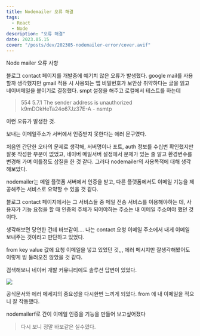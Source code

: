 ```yaml
---
title: Nodemailer 오류 해결
tags:
  - React
  - Node
description: "오류 해결"
date: 2023.05.15
cover: "/posts/dev/202305-nodemailer-error/cover.avif"
---
```


<Heading type="h2">Node mailer 오류 사항</Heading>

블로그 contact 페이지를 개발중에 예기치 않은 오류가 발생했다.
google mail를 사용할까 생각했지만 gmail 적용 시 사용되는 앱 비밀번호가 보안상 취약하다는 글을 읽고 네이버메일을 붙이기로 결정했다. smpt 설정을 해주고 로컬에서 테스트를 하는데

> 554 5.7.1 The sender address is unauthorized k9mDOkHeTa24o67Jz37E-A - nsmtp

이런 오류가 발생한 것.

보내는 이메일주소가 서버에서 인증받지 못한다는 에러 문구였다.

처음엔 간단한 오타의 문제로 생각해,
서버명이나 포트, auth 정보를 수십번 확인했지만 잘못 작성한 부분이 없었고,
네이버 메일서버 설정에서 문제가 있는 줄 알고 환경변수를 변경해 가며 이틀정도 삽질을 한 것 같다.
그러다 nodemailer의 사용목적에 대해 생각해보았다.

nodemailer는 메일 플랫폼 서버에서 인증을 받고, 다른 플랫폼에서도 이메일 기능을 제공해주는 서비스로 요약할 수 있을 것 같다.

블로그 contact 페이지에서는 그 서비스들 중 메일 전송 서비스를 이용해야하는 데, 사용자가 기능 요청을 할 때 인증의 주체가 되어야하는 주소는 내 이메일 주소여야 했던 것이다.

생각해보면 당연한 건데 바보같이.... 나는 contact 요청 이메일 주소에서 내게 이메일 보내주는 것이라고 판단하고 있었다.

from key value 값에 요청 이메일을 넣고 있었던 것,,, 에러 메시지만 잘생각해봤어도 이렇게 빙 둘러오진 않았을 것 같다.

검색해보니 네이버 개발 커뮤니티에도 솔루션 답변이 있었다.

![](/posts/dev/202305-nodemailer-error/1.png)

공식문서와 에러 메세지의 중요성을 다시한번 느끼게 되었다.
from 에 내 이메일을 적으니 잘 작동했다.

nodemailerf로 간이 이메일 인증을 기능을 만들어 보고싶어졌다

> 다시 보니 정말 바보같은 실수였다.
